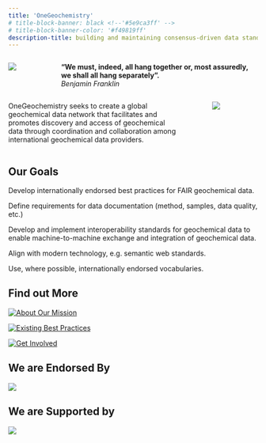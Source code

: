 ```yaml
---
title: 'OneGeochemistry'
# title-block-banner: black <!--'#5e9ca3ff' -->
# title-block-banner-color: '#f49819ff'
description-title: building and maintaining consensus-driven data standards for geochemistry
---
```


:::: {.columns}
::: {.column width="12%"}
![](images/benjamin-franklin.png)
:::
::: {.column width="2%"}
:::
::: {.column width="86%"}
**“We must, indeed, all hang together or, most assuredly, we shall all hang separately”.**\
*Benjamin Franklin*
:::
::::

<!-- > <font size="5">**“We must, indeed, all hang together or, most assuredly, we shall all hang separately”.**</font>\
> *Benjamin Franklin* -->

<!-- <font size="5">OneGeochemistry seeks to create a global geochemical data network that facilitates and promotes discovery and access of geochemical data through coordination and collaboration among international geochemical data providers.</font> -->

:::: {.columns}
::: {.column width="75%"}
OneGeochemistry seeks to create a global geochemical data network that facilitates and promotes discovery and access of geochemical data through coordination and collaboration among international geochemical data providers.
:::
::: {.column width="5%"}
:::
::: {.column width="20%"}
![](images/earth-rise.jpg)
:::
::::

## Our Goals
Develop internationally endorsed best practices for FAIR geochemical data.

Define requirements for data documentation (method, samples, data quality, etc.)

Develop and implement interoperability standards for geochemical data to enable machine-to-machine exchange and integration of geochemical data.

Align with modern technology, e.g. semantic web standards.

Use, where possible, internationally endorsed vocabularies.

## Find out More

::: {layout=[40,-10,40,-10,40]}

[![<font size="4"> About Our Mission </font>](images/1GC-codata.png)](our_mission.qmd)

[![<font size="4"> Existing Best Practices </font>](images/best-practice.png)](best_practices.qmd)

[![<font size="4"> Get Involved</font>](images/help2.jpg)](participate.qmd)
:::


## We are Endorsed By
![](images/endorsers.png)

## We are Supported by
![](images/supporters.png)
